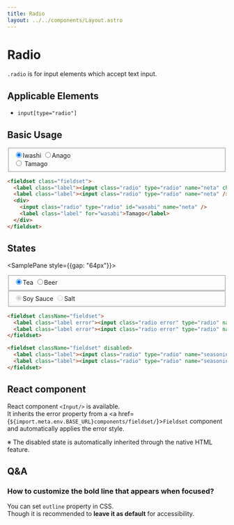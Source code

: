 ```yaml
---
title: Radio
layout: ../../components/Layout.astro
---
```



# Radio

`.radio` is for input elements which accept text input.

## Applicable Elements

- `input[type="radio"]`

## Basic Usage

<SamplePane>
<fieldset class="fieldset">
  <label class="label"><input class="radio" type="radio" name="neta" checked />Iwashi</label>
  <label class="label"><input class="radio" type="radio" name="neta" />Anago</label>
  <div>
    <input class="radio" type="radio" id="wasabi" name="neta" />
    <label class="label" for="wasabi">Tamago</label>
  </div>
</fieldset>
</SamplePane>

```html
<fieldset class="fieldset">
  <label class="label"><input class="radio" type="radio" name="neta" checked />Iwashi</label>
  <label class="label"><input class="radio" type="radio" name="neta" />Anago</label>
  <div>
    <input class="radio" type="radio" id="wasabi" name="neta" />
    <label class="label" for="wasabi">Tamago</label>
  </div>
</fieldset>
```

## States

<SamplePane style={{gap: "64px"}}>
<fieldset className="fieldset">
  <label class="label error"><input class="radio error" type="radio" name="drink" checked />Tea</label>
  <label class="label error"><input class="radio error" type="radio" name="drink" />Beer</label>
</fieldset>
<fieldset className="fieldset" disabled>
  <label class="label"><input class="radio" type="radio" name="seasoning" checked />Soy Sauce</label>
  <label class="label"><input class="radio" type="radio" name="seasoning" />Salt</label>
</fieldset>
</SamplePane>

```html
<fieldset className="fieldset">
  <label class="label error"><input class="radio error" type="radio" name="drink" checked />Tea</label>
  <label class="label error"><input class="radio error" type="radio" name="drink" />Beer</label>
</fieldset>

<fieldset className="fieldset" disabled>
  <label class="label"><input class="radio" type="radio" name="seasoning" checked />Soy Sauce</label>
  <label class="label"><input class="radio" type="radio" name="seasoning" />Salt</label>
</fieldset>
```

## React component

React component `<Input/>` is available.  
It inherits the error property from a <a href={`${import.meta.env.BASE_URL}components/fieldset/`}>`Fieldset`</a> component and automatically applies the error style.  
  
※ The disabled state is automatically inherited through the native HTML feature.

## Q&A

### How to customize the bold line that appears when focused?

You can set `outline` property in CSS.  
Though it is recommended to **leave it as default** for accessibility.